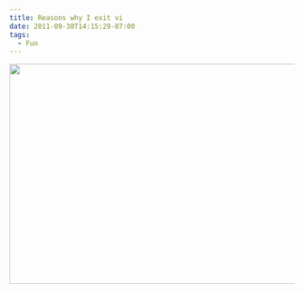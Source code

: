 ```yaml
---
title: Reasons why I exit vi
date: 2011-09-30T14:15:29-07:00
tags:
  - Fun
---
```

[<img src="/assets/wp-content/uploads/2011/09/vi.png" alt="" title="vi" width="630" height="388" className="aligncenter size-full wp-image-313" srcSet="/assets/wp-content/uploads/2011/09/vi.png 961w, /assets/wp-content/uploads/2011/09/vi-300x185.png 300w, /assets/wp-content/uploads/2011/09/vi-768x473.png 768w" sizes="(max-width: 630px) 100vw, 630px" />](/assets/wp-content/uploads/2011/09/vi.png)